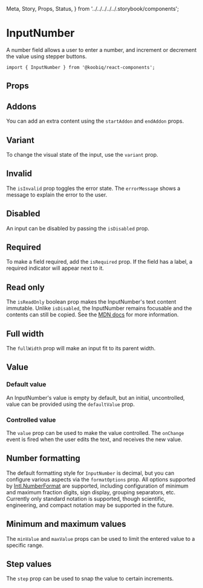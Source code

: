   Meta,
  Story,
  Props,
  Status,
} from '../../../../../.storybook/components';


<Meta of={Stories} />

# InputNumber

<Status variant="experimental" />

A number field allows a user to enter a number, and increment or decrement the value using stepper buttons.

```tsx
import { InputNumber } from '@koobiq/react-components';
```

<Story of={Stories.Base} />

## Props

<Props />

## Addons

You can add an extra content using the `startAddon` and `endAddon` props.

<Story of={Stories.Addons} />

## Variant

To change the visual state of the input, use the `variant` prop.

<Story of={Stories.Variant} />

## Invalid

The `isInvalid` prop toggles the error state. The `errorMessage` shows a message to explain the error to the user.

<Story of={Stories.Invalid} />

## Disabled

An input can be disabled by passing the `isDisabled` prop.

<Story of={Stories.Disabled} />

## Required

To make a field required, add the `isRequired` prop.
If the field has a label, a required indicator will appear next to it.

<Story of={Stories.Required} />

## Read only

The `isReadOnly` boolean prop makes the InputNumber's text content immutable.
Unlike `isDisabled`, the InputNumber remains focusable and the contents can still be copied.
See the [MDN docs](https://developer.mozilla.org/en-US/docs/Web/HTML/Attributes/readonly) for more information.

<Story of={Stories.ReadOnly} />

## Full width

The `fullWidth` prop will make an input fit to its parent width.

<Story of={Stories.FullWidth} />

## Value

### Default value

An InputNumber's value is empty by default, but an initial, uncontrolled, value can be provided using the `defaultValue` prop.

<Story of={Stories.DefaultValue} />

### Controlled value

The `value` prop can be used to make the value controlled.
The `onChange` event is fired when the user edits the text, and receives the new value.

<Story of={Stories.ControlledValue} />

## Number formatting

The default formatting style for `InputNumber` is decimal,
but you can configure various aspects via the `formatOptions` prop.
All options supported by [Intl.NumberFormat](https://developer.mozilla.org/en-US/docs/Web/JavaScript/Reference/Global_Objects/Intl/NumberFormat/NumberFormat) are supported, including configuration
of minimum and maximum fraction digits, sign display, grouping separators, etc.
Currently only standard notation is supported, though scientific, engineering, and compact
notation may be supported in the future.

<Story of={Stories.NumberFormatting} />

## Minimum and maximum values

The `minValue` and `maxValue` props can be used to limit the entered value to a specific range.

<Story of={Stories.MinimumMaximumValues} />

## Step values

The `step` prop can be used to snap the value to certain increments.

<Story of={Stories.StepValues} />
